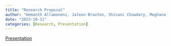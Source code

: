 ```yaml
---
title: "Research Proposal"
author: "Hemanth Allamaneni, Jaleon Braxton, Shivani Chowdary, Meghana Koduru"
date: "2023-10-11"
categories: [Research, Presentation]
---
```

<a href="https://docs.google.com/presentation/d/1IAvkdRwN-n9UXDurRPfFHMEh_GCuBwINcRKR1TpFe_s/edit#slide=id.g28a37c41a45_0_3">Presentation</a>







